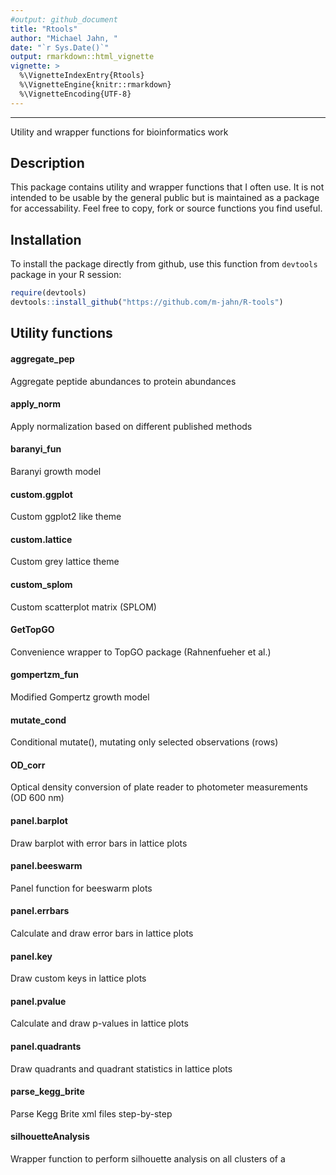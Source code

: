 ```yaml
---
#output: github_document
title: "Rtools"
author: "Michael Jahn, "
date: "`r Sys.Date()`"
output: rmarkdown::html_vignette
vignette: >
  %\VignetteIndexEntry{Rtools}
  %\VignetteEngine{knitr::rmarkdown}
  %\VignetteEncoding{UTF-8}
---
```


***

Utility and wrapper functions for bioinformatics work

## Description

This package contains utility and wrapper functions that I often use. It is not intended to be usable by the general public but is maintained as a package for accessability. Feel free to copy, fork or source functions 
you find useful.

## Installation

To install the package directly from github, use this function from `devtools` package in your R session:

```r
require(devtools)
devtools::install_github("https://github.com/m-jahn/R-tools")
```

## Utility functions

#### aggregate_pep

Aggregate peptide abundances to protein abundances

#### apply_norm

Apply normalization based on different published methods

#### baranyi_fun

Baranyi growth model

#### custom.ggplot

Custom ggplot2 like theme

#### custom.lattice

Custom grey lattice theme

#### custom_splom	

Custom scatterplot matrix (SPLOM)

#### GetTopGO

Convenience wrapper to TopGO package (Rahnenfueher et al.)

#### gompertzm_fun

Modified Gompertz growth model

#### mutate_cond

Conditional mutate(), mutating only selected observations (rows)

#### OD_corr

Optical density conversion of plate reader to photometer measurements (OD 600 nm)

#### panel.barplot

Draw barplot with error bars in lattice plots

#### panel.beeswarm	

Panel function for beeswarm plots

#### panel.errbars

Calculate and draw error bars in lattice plots

#### panel.key

Draw custom keys in lattice plots

#### panel.pvalue

Calculate and draw p-values in lattice plots

#### panel.quadrants

Draw quadrants and quadrant statistics in lattice plots

#### parse_kegg_brite

Parse Kegg Brite xml files step-by-step

#### silhouetteAnalysis

Wrapper function to perform silhouette analysis on all clusters of a
